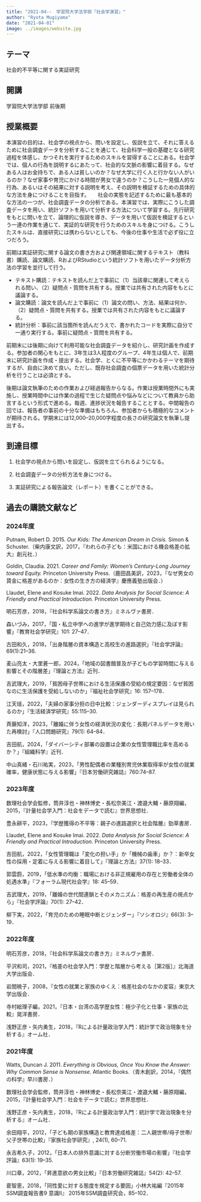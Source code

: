 ```yaml
---
title: "2021-04--　学習院大学法学部「社会学演習」"
author: "Ryota Mugiyama"
date: "2021-04-01"
image: ../images/website.jpg
---
```


## テーマ

社会的不平等に関する実証研究

## 開講

学習院大学法学部 前後期

## 授業概要

本演習の目的は、社会学の視点から、問いを設定し、仮説を立て、それに答えるために社会調査データを分析することを通じて、社会科学一般の基礎となる研究過程を体感し、かつそれを実行するためのスキルを習得することにある。社会学では、個人の行為を説明するにあたって、社会的な文脈の影響に着目する。なぜある人はお金持ちで、ある人は貧しいのか？なぜ大学に行く人と行かない人がいるのか？なぜ家事や育児にかける時間が男女で違うのか？こうした一見個人的な行為、あるいはその結果に対する説明を考え、その説明を検証するための具体的な方法を身につけることを目指す。
　
社会の実態を記述するために最も基本的な方法の一つが、社会調査データの分析である。本演習では、実際にこうした調査データを用い、統計ソフトを用いて分析する方法について学習する。先行研究をもとに問いを立て、論理的に仮説を導き、データを用いて仮説を検証するという一連の作業を通じて、実証的な研究を行うためのスキルを身につける。こうしたスキルは、直接研究には携わらないとしても、今後の仕事や生活で必ず役に立つだろう。

前期は実証研究に関する論文の書き方および関連領域に関するテキスト（教科書）購読、論文購読、RおよびRStudioという統計ソフトを用いたデータ分析方法の学習を並行して行う。

-	テキスト購読：テキストを読んだ上で事前に（1）当該章に関連して考えられる問い、（2）疑問点・質問を共有する。授業では共有された内容をもとに議論する。
-	論文購読：論文を読んだ上で事前に（1）論文の問い、方法、結果は何か、（2）疑問点・質問を共有する。授業では共有された内容をもとに議論する。
-	統計分析：事前に該当箇所を読んだうえで、書かれたコードを実際に自分で一通り実行する。事前に疑問点・質問を共有する。

前期末には後期に向けて利用可能な社会調査データを紹介し、研究計画を作成する。参加者の関心をもとに、3年生は3人程度のグループ、4年生は個人で、前期末に研究計画を作成・提出する。社会学、とくに不平等にかかわるテーマを期待するが、自由に決めて良い。ただし、既存社会調査の個票データを用いた統計分析を行うことは必須とする。

後期は論文執筆のための作業および経過報告からなる。作業は授業時間外にも実施し、授業時間中には作業の過程で生じた疑問点や悩みなどについて教員から助言するという形式で進める。毎週、進捗状況を報告することとする。中間報告の回では、報告者の事前の十分な準備はもちろん、参加者からも積極的なコメントが期待される。学期末には12,000–20,000字程度の長さの研究論文を執筆し提出する。

## 到達目標

1.  社会学の視点から問いを設定し、仮説を立てられるようになる。

2.  社会調査データの分析方法を身につける。

3.  実証研究による報告論文（レポート）を書くことができる。


## 過去の購読文献など

### 2024年度

Putnam, Robert D. 2015. *Our Kids: The American Dream in Crisis.* Simon & Schuster.（柴内康文訳，2017，『われらの子ども：米国における機会格差の拡大』創元社．）

Goldin, Claudia. 2021. *Career and Family: Women’s Century-Long Journey toward Equity.* Princeton University Press.（鹿田昌美訳，2023，『なぜ男女の賃金に格差があるのか：女性の生き方の経済学』慶應義塾出版会．）

Llaudet, Elene and Kosuke Imai. 2022. *Data Analysis for Social Science: A Friendly and Practical Introduction.* Princeton University Press.

明石芳彦，2018，『社会科学系論文の書き方』ミネルヴァ書房．

森いづみ，2017，「国・私立中学への進学が進学期待と自己効力感に及ぼす影響」『教育社会学研究』101: 27–47．

古田和久，2018，「出身階層の資本構造と高校生の進路選択」『社会学評論』69(1):21–36.

麦山亮太・大里蒼一郎，2024，「地域の図書館普及が子どもの学習時間に与える影響とその階層差」『理論と方法』近刊．

吉武理大，2019，「貧困母子世帯における生活保護の受給の規定要因：なぜ貧困なのに生活保護を受給しないのか」『福祉社会学研究』16: 157–178．

江天瑶，2022，「夫婦の家事分担の日中比較：ジェンダーディスプレイは見られるのか」『生活経済学研究』55:115–30.

斉藤知洋，2023，「離婚に伴う女性の経済状況の変化：長期パネルデータを用いた再検討」『人口問題研究』79(1): 64–84．

吉田航，2024，「ダイバーシティ部署の設置は企業の女性管理職比率を高めるか？」『組織科学』近刊．

中山真緒・石川祐実，2023，「男性配偶者の業種別育児休業取得率が女性の就業確率，健康状態に与える影響」『日本労働研究雑誌』760:74–87.

### 2023年度

数理社会学会監修，筒井淳也・神林博史・長松奈美江・渡邉大輔・藤原翔編，2015，『計量社会学入門：社会をデータで読む』世界思想社．

豊永耕平，2023，『学歴獲得の不平等：親子の進路選択と社会階層』勁草書房．

Llaudet, Elene and Kosuke Imai. 2022. *Data Analysis for Social Science: A Friendly and Practical Introduction.* Princeton University Press.

吉田航，2022，「女性管理職は「変化の担い手」か「機械の歯車」か？：新卒女性の採用・定着に与える影響に着目して」『理論と方法』37(1): 18--33．

郭雲蔚，2019，「低水準の均衡：職場における非正規雇用の存在と労働者全体の処遇水準」『フォーラム現代社会学』18: 45--59．

吉武理大，2019，「離婚の世代間連鎖とそのメカニズム：格差の再生産の視点から」『社会学評論』70(1): 27–42．

柳下実，2022，「育児のための睡眠中断とジェンダー」『ソシオロジ』66(3): 3--19．

### 2022年度

明石芳彦，2018，『社会科学系論文の書き方』ミネルヴァ書房．

平沢和司，2021，『格差の社会学入門：学歴と階層から考える［第2版］』北海道大学出版会．

岩間暁子，2008，『女性の就業と家族のゆくえ：格差社会のなかの変容』東京大学出版会．

寺村絵理子編，2021，『日本・台湾の高学歴女性：極少子化と仕事・家族の比較』晃洋書房．

浅野正彦・矢内勇生，2018，『Rによる計量政治学入門：統計学で政治現象を分析する』オーム社． 

### 2021年度

Watts, Duncan J. 2011. *Everything is Obvious, Once You Know the Answer: Why Common Sense is Nonsense.* Atlantic Books.（青木創訳，2014，『偶然の科学』早川書房．）

数理社会学会監修，筒井淳也・神林博史・長松奈美江・渡邉大輔・藤原翔編，2015，『計量社会学入門：社会をデータで読む』世界思想社．

浅野正彦・矢内勇生，2018，『Rによる計量政治学入門：統計学で政治現象を分析する』オーム社．

余田翔平，2012，「子ども期の家族構造と教育達成格差：二人親世帯/母子世帯/父子世帯の比較」『家族社会学研究』, 24(1), 60--71.

永吉希久子，2012，「日本人の排外意識に対する分断労働市場の影響」『社会学評論』63(1): 19--35.

川口章，2012，「昇進意欲の男女比較」『日本労働研究雑誌』54(2): 42--57.

裵智恵，2018，「同性愛に対する態度を規定する要因」小林大祐編『2015年SSM調査報告書9 意識II』 2015年SSM調査研究会，85--102．

